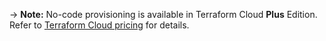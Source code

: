 -> **Note:** No-code provisioning is available in Terraform Cloud **Plus** Edition. Refer to [Terraform Cloud pricing](https://www.hashicorp.com/products/terraform/pricing) for details.